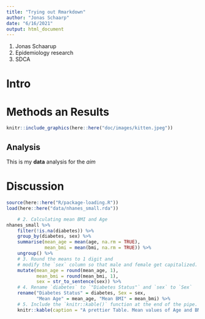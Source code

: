 ```yaml
---
title: "Trying out Rmarkdown"
author: "Jonas Schaarp"
date: "6/16/2021"
output: html_document
---
```


1. Jonas Schaarup
1. Epidemiology research
1. SDCA


# Intro

# Methods an Results
```r
knitr::include_graphics(here::here("doc/images/kitten.jpeg"))
```


## Analysis

This is my **data** analysis for the *aim*

# Discussion

```r
source(here::here("R/package-loading.R"))
load(here::here("data/nhanes_small.rda"))
```

```r
    # 2. Calculating mean BMI and Age
nhanes_small %>%
    filter(!is.na(diabetes)) %>% 
    group_by(diabetes, sex) %>% 
    summarise(mean_age = mean(age, na.rm = TRUE),
              mean_bmi = mean(bmi, na.rm = TRUE)) %>% 
    ungroup() %>% 
    # 3. Round the means to 1 digit and
    # modify the `sex` column so that male and female get capitalized.
    mutate(mean_age = round(mean_age, 1),
           mean_bmi = round(mean_bmi, 1),
           sex = str_to_sentence(sex)) %>% 
    # 4. Rename `diabetes` to `"Diabetes Status"` and `sex` to `Sex`
    rename("Diabetes Status" = diabetes, Sex = sex,
           "Mean Age" = mean_age, "Mean BMI" = mean_bmi) %>% 
    # 5. Include the `knitr::kable()` function at the end of the pipe.
    knitr::kable(caption = "A prettier Table. Mean values of Age and BMI for each sex and diabetes status.")
```

